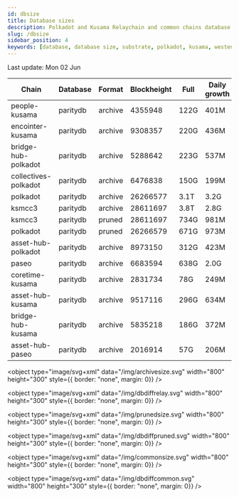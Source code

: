 ```yaml
---
id: dbsize
title: Database sizes
description: Polkadot and Kusama Relaychain and common chains database sizes
slug: /dbsize
sidebar_position: 4
keywords: [database, database size, substrate, polkadot, kusama, westend]
---
```



Last update: Mon 02 Jun

| Chain    | Database   | Format | Blockheight | Full         | Daily growth |
| ------------------------| ----------- | -------- | ------- | ---------- | ----- | 
| people-kusama | paritydb | archive | 4355948 | 122G | 401M |
| encointer-kusama | paritydb | archive | 9308357 | 220G | 436M |
| bridge-hub-polkadot | paritydb | archive | 5288642 | 223G | 537M |
| collectives-polkadot | paritydb | archive | 6476838 | 150G | 199M |
| polkadot | paritydb | archive | 26266577 | 3.1T | 3.2G |
| ksmcc3 | paritydb | archive | 28611697 | 3.8T | 2.8G |
| ksmcc3 | paritydb | pruned | 28611697 | 734G | 981M |
| polkadot | paritydb | pruned | 26266579 | 671G | 973M |
| asset-hub-polkadot | paritydb | archive | 8973150 | 312G | 423M |
| paseo | paritydb | archive | 6683594 | 638G | 2.0G |
| coretime-kusama | paritydb | archive | 2831734 | 78G | 249M |
| asset-hub-kusama | paritydb | archive | 9517116 | 296G | 634M |
| bridge-hub-kusama | paritydb | archive | 5835218 | 186G | 372M |
| asset-hub-paseo | paritydb | archive | 2016914 | 57G | 206M |
<object type="image/svg+xml" data="/img/archivesize.svg" width="800" height="300" style={{ border: "none", margin: 0}} />

<object type="image/svg+xml" data="/img/dbdiffrelay.svg" width="800" height="300" style={{ border: "none", margin: 0}} />

<object type="image/svg+xml" data="/img/prunedsize.svg" width="800" height="300" style={{ border: "none", margin: 0}} />

<object type="image/svg+xml" data="/img/dbdiffpruned.svg" width="800" height="300" style={{ border: "none", margin: 0}} />

<object type="image/svg+xml" data="/img/commonsize.svg" width="800" height="300" style={{ border: "none", margin: 0}} />

<object type="image/svg+xml" data="/img/dbdiffcommon.svg" width="800" height="300" style={{ border: "none", margin: 0}} />
